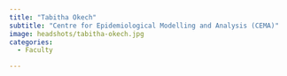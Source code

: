 ```yaml
---
title: "Tabitha Okech"
subtitle: "Centre for Epidemiological Modelling and Analysis (CEMA)"
image: headshots/tabitha-okech.jpg
categories:
  - Faculty

---
```


